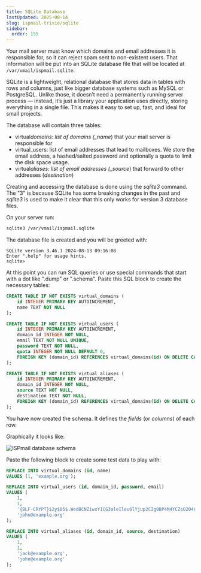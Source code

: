 ```yaml
---
title: SQLite Database
lastUpdated: 2025-08-14
slug: ispmail-trixie/sqlite
sidebar:
  order: 155
---
```



Your mail server must know which domains and email addresses it is responsible for, so it can reject spam sent to
non-existent users. That information will be put into an SQLite database file that will be located at
`/var/vmail/ispmail.sqlite`.

<Aside title="What is SQLite?">
  SQLite is a lightweight, relational database that stores data in tables with rows and columns, just like bigger
  database systems such as MySQL or PostgreSQL. Unlike those, it doesn’t need a permanently running server process —
  instead, it’s just a library your application uses directly, storing everything in a single file. This makes it easy
  to set up, fast, and ideal for small projects.
</Aside>

The database will contain three tables:

- virtual*domains: list of domains (\_name*) that your mail server is responsible for
- virtual_users: list of email addresses that lead to mailboxes. We store the email address, a hashed/salted password
  and optionally a quota to limit the disk space usage.
- virtual*aliases: list of email addresses (\_source*) that forward to other addresses (_destination_)

Creating and accessing the database is done using the _sqlite3_ command. The "3" is because SQLite has some breaking
changes in the past and _sqlite3_ is used to make it clear that this only works for version 3 database files.

On your server run:

```sh
sqlite3 /var/vmail/ispmail.sqlite
```

The database file is created and you will be greeted with:

```
SQLite version 3.46.1 2024-08-13 09:16:08
Enter ".help" for usage hints.
sqlite>
```

At this point you can run SQL queries or use special commands that start with a dot like ".dump" or ".schema". Paste
this SQL block to create the necessary tables:

```sql
CREATE TABLE IF NOT EXISTS virtual_domains (
    id INTEGER PRIMARY KEY AUTOINCREMENT,
    name TEXT NOT NULL
);

CREATE TABLE IF NOT EXISTS virtual_users (
    id INTEGER PRIMARY KEY AUTOINCREMENT,
    domain_id INTEGER NOT NULL,
    email TEXT NOT NULL UNIQUE,
    password TEXT NOT NULL,
    quota INTEGER NOT NULL DEFAULT 0,
    FOREIGN KEY (domain_id) REFERENCES virtual_domains(id) ON DELETE CASCADE
);

CREATE TABLE IF NOT EXISTS virtual_aliases (
    id INTEGER PRIMARY KEY AUTOINCREMENT,
    domain_id INTEGER NOT NULL,
    source TEXT NOT NULL,
    destination TEXT NOT NULL,
    FOREIGN KEY (domain_id) REFERENCES virtual_domains(id) ON DELETE CASCADE
);
```

You have now created the schema. It defines the _fields_ (or _columns_) of each row.

Graphically it looks like:

![ISPmail database schema](images/sqlite-schema.png)

Paste the following block to create some test data to play with:

```sql
REPLACE INTO virtual_domains (id, name)
VALUES (1, 'example.org');

REPLACE INTO virtual_users (id, domain_id, password, email)
VALUES (
    1,
    1,
    '{BLF-CRYPT}$2y$05$.WedBCNZiwxY1CG3aleIleu6lYjup2CIg0BP4M4YCZsO204Czz07W',
    'john@example.org'
);

REPLACE INTO virtual_aliases (id, domain_id, source, destination)
VALUES (
    1,
    1,
    'jack@example.org',
    'john@example.org'
);
```
